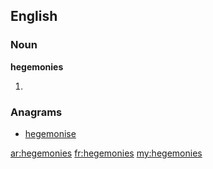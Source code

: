 ==English==

===Noun===
'''hegemonies'''

# {{plural of|[[hegemony]]}}

===Anagrams===
* [[hegemonise#English|hegemonise]]

[[ar:hegemonies]]
[[fr:hegemonies]]
[[my:hegemonies]]